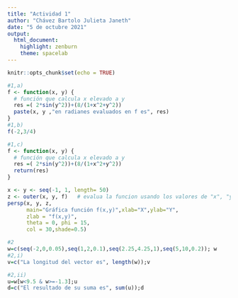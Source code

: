 ```yaml
---
title: "Actividad 1"
author: "Chávez Bartolo Julieta Janeth"
date: "5 de octubre 2021"
output: 
  html_document: 
    highlight: zenburn
    theme: spacelab
---
```


```r
knitr::opts_chunk$set(echo = TRUE)
```


```r
#1,a)
f <- function(x, y) {
  # función que calcula x elevado a y
  res =( 2*sin(y^2))+(8/(1+x^2+y^2))
  paste(x, y ,"en radianes evaluados en f es", res)
}
#1,b)
f(-2,3/4)


```


```r
#1,c)
f <- function(x, y) {
  # función que calcula x elevado a y
  res =( 2*sin(y^2))+(8/(1+x^2+y^2))
  return(res)
}

x <- y <- seq(-1, 1, length= 50)
z <- outer(x, y, f)   # evalua la funcion usando los valores de "x", "y"
persp(x, y, z,
      main="Gráfica función f(x,y)",xlab="X",ylab="Y",
      zlab = "f(x,y)",
      theta = 0, phi = 15,
      col = 30,shade=0.5)

```

```r
#2
w=c(seq(-2,0,0.05),seq(1,2,0.1),seq(2.25,4.25,1),seq(5,10,0.2)); w
#2,i)
v=c("La longitud del vector es", length(w));v

```

```r
#2,ii)
u=w[w<9.5 & w>=-1.3];u
d=c("El resultado de su suma es", sum(u));d

```
